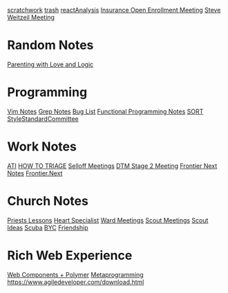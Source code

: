 [[scratchwork]]
[[trash]]
[[reactAnalysis]]
[[Insurance Open Enrollment Meeting]]
[[Steve Weitzeil Meeting]]

= Random Notes =
[[Parenting with Love and Logic]]

= Programming =
[[Vim Notes]]
[[Grep Notes]]
[[Bug List]]
[[Functional Programming Notes]]
[[SORT]]
[[StyleStandardCommittee]]

= Work Notes =
[[ATI]]
[[HOW TO TRIAGE]]
[[Selloff Meetings]]
[[DTM Stage 2 Meeting]]
[[Frontier Next Notes]]
[[Frontier.Next]]

= Church Notes =
[[Priests Lessons]]
[[Heart Specialist]]
[[Ward Meetings]]
[[Scout Meetings]]
[[Scout Ideas]]
[[Scuba]]
[[BYC]]
[[Friendship]]
 
= Rich Web Experience =
[[Web Components + Polymer]]
[[Metaprogramming]]
https://www.agiledeveloper.com/download.html
